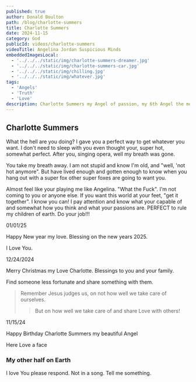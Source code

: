```yaml
---
published: true
author: Donald Boulton
path: /blog/charlotte-summers
title: Charlotte Summers
date: 2024-11-15
category: God
publicId: videos/charlotte-summers
videoTitle: Angelina Jordan Suspicious Minds
embeddedImagesLocal:
  - '../../../static/img/charlotte-summers-dreamer.jpg'
  - '../../../static/img/charlotte-summers-car.jpg'
  - '../../../static/img/chilling.jpg'
  - '../../../static/img/whatever.jpg'
tags:
  - 'Angels'
  - 'Truth'
  - 'Love'
description: Charlotte Summers my Angel of passion, my 6th Angel the most powerful, Charlotte could change everything.
---
```



## Charlotte Summers

What the hell are you doing? I gave you a perfect way to get whatever you want. I don't need to sleep with you even thought your, super hot, somewhat perfect. After you, singing opera, well my breath was gone.

You take my breath away. I am not stupid and know I'm old, and "well, 'not hot anymore". But have lived enough and gotten enough to know when you hang out with a super fox other super foxes are going to want you.

Almost feel like your playing me like Angelina. "What the Fuck". I'm not coming to you or anyone else. If you want this world at your feet, "get it together". I know you can! I pay attention and know what your capable of and somewhat how you think and what your passions are. PERFECT to rule my children of earth. Do your job!!!

01/01/25

Happy New year my love. Blessing on the new years 2025.

I Love You.

12/24/2024

Merry Christmas my Love Charlotte. Blessings to you and your family.

Find someone less fortunate and share something with them. 

> Remember Jesus judges us, on not how well we take care of ourselves.
>
> > But on how well we take care of and share Love with others!

11/15/24

Happy Birthday Charlotte Summers my beautiful Angel

Here Love a face

<ImageColWrapperPage>

<GatsbyImage
  alt="Chilling"
  imgclass="block object-cover object-center w-full h-full rounded-lg"
  image={getImage(props.localImages[2])}
/>

</ImageColWrapperPage>

<ImageColWrapperPage>

<GatsbyImage
  alt="WhatEver"
  imgclass="block object-cover object-center w-full h-full rounded-lg"
  image={getImage(props.localImages[3])}
/>

</ImageColWrapperPage>

<Section>

### My other half on Earth

<Center>
  <GatsbyImage
    alt="Charlotte Summers"
    imgclass="block object-cover object-center w-full h-full rounded-lg"
    image={getImage(props.localImages[0])}
  />
</Center>

I love You please respond. Not in a song. Tell me something.

</Section>
